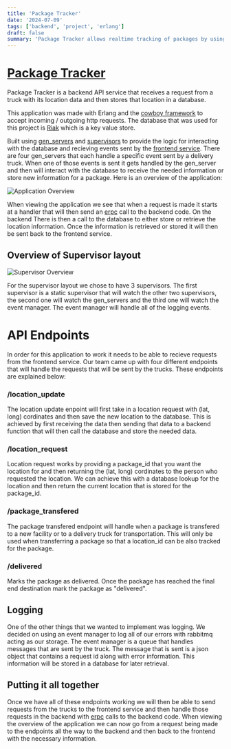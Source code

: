 ```yaml
---
title: 'Package Tracker'
date: '2024-07-09'
tags: ['backend', 'project', 'erlang']
draft: false
summary: 'Package Tracker allows realtime tracking of packages by using Erlang.'
---
```


# [Package Tracker](https://github.com/electricman991/business_logic)

Package Tracker is a backend API service that receives a request from a truck with its location data and then stores that location in a database.

This application was made with Erlang and the [cowboy framework](https://github.com/ninenines/cowboy) to accept incoming / outgoing http requests. 
The database that was used for this project is [Riak](https://www.tiot.jp/riak-docs/riak/kv/3.2.0/) which is a key value store. 

Built using [gen_servers](https://www.erlang.org/doc/apps/stdlib/gen_server.html) and [supervisors](https://www.erlang.org/doc/apps/stdlib/supervisor.html) to provide 
the logic for interacting with the database and recieving events sent by the [frontend service](https://github.com/electricman991/cowboy_frontend). There are four 
gen_servers that each handle a specific event sent by a delivery truck. When one of those events is sent it gets handled by the gen_server and then will interact with 
the database to receive the needed information or store new information for a package. Here is an overview of the application:

![Application Overview](/static/images/project-overview.png)

When viewing the application we see that when a request is made it starts at a handler that will then send an [erpc](https://www.erlang.org/doc/apps/kernel/erpc.html) 
call to the backend code. On the backend There is then a call to the database to either store or retrieve the location information. Once the information is retrieved or 
stored it will then be sent back to the frontend service.

## Overview of Supervisor layout 
![Supervisor Overview](/static/images/supervisor.png)

For the supervisor layout we chose to have 3 supervisors. The first supervisor is a static supervisor that will watch the other two supervisors, the second one will
watch the gen_servers and the third one will watch the event manager. The event manager will handle all of the logging events.

# API Endpoints

In order for this application to work it needs to be able to recieve requests from the frontend service. Our team came up with four different endpoints that will
handle the requests that will be sent by the trucks. These endpoints are explained below:

### /location_update
The location update enpoint will first take in a location request with (lat, long) cordinates and then save the new location to the database. This is achieved
by first receiving the data then sending that data to a backend function that will then call the database and store the needed data. 

### /location_request
Location request works by providing a package_id that you want the location for and then returning the (lat, long) cordinates to the person who requested the location.
We can achieve this with a database lookup for the location and then return the current location that is stored for the package_id.

### /package_transfered
The package transfered endpoint will handle when a package is transfered to a new facility or to a delivery truck for transportation. This will only be used when
transferring a package so that a location_id can be also tracked for the package.

### /delivered
Marks the package as delivered. Once the package has reached the final end destination mark the package as "delivered".

## Logging
One of the other things that we wanted to implement was logging. We decided on using an event manager to log all of our errors with rabbitmq acting as our storage.
The event manager is a queue that handles messages that are sent by the truck. The message that is sent is a json object that contains a request id along with error information.
This information will be stored in a database for later retrieval.

## Putting it all together
Once we have all of these endpoints working we will then be able to send requests from the trucks to the frontend service and then handle those requests in the backend with 
[erpc](https://www.erlang.org/doc/apps/kernel/erpc.html) calls to the backend code. When viewing the overview of the application we can now go from a request being made to
the endpoints all the way to the backend and then back to the frontend with the necessary information.